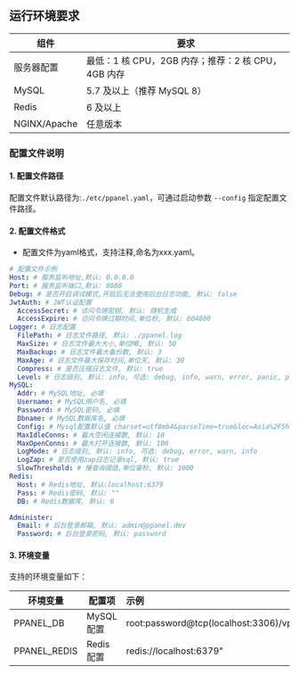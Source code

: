 ## 运行环境要求

| 组件         | 要求                                               |
| ------------ | -------------------------------------------------- |
| 服务器配置   | 最低：1 核 CPU，2GB 内存；推荐：2 核 CPU，4GB 内存 |
| MySQL        | 5.7 及以上（推荐 MySQL 8）                         |
| Redis        | 6 及以上                                           |
| NGINX/Apache | 任意版本                                           |

### 配置文件说明

#### 1. 配置文件路径

配置文件默认路径为:`./etc/ppanel.yaml`，可通过启动参数 `--config` 指定配置文件路径。

#### 2. 配置文件格式

- 配置文件为yaml格式，支持注释,命名为xxx.yaml。

```yaml
# 配置文件示例
Host: # 服务监听地址,默认: 0.0.0.0
Port: # 服务监听端口,默认: 8080
Debug: # 是否开启调试模式,开启后无法使用后台日志功能, 默认: false
JwtAuth: # JWT认证配置
  AccessSecret: # 访问令牌密钥, 默认: 随机生成
  AccessExpire: # 访问令牌过期时间,单位秒, 默认: 604800
Logger: # 日志配置
  FilePath: # 日志文件路径, 默认: ./ppanel.log
  MaxSize: # 日志文件最大大小,单位MB, 默认: 50
  MaxBackup: # 日志文件最大备份数, 默认: 3
  MaxAge: # 日志文件最大保存时间,单位天, 默认: 30
  Compress: # 是否压缩日志文件, 默认: true
  Level: # 日志级别, 默认: info, 可选: debug, info, warn, error, panic, panic, fatal
MySQL:
  Addr: # MySQL地址, 必填
  Username: # MySQL用户名, 必填
  Password: # MySQL密码, 必填
  Dbname: # MySQL数据库名, 必填
  Config: # Mysql配置默认值 charset=utf8mb4&parseTime=true&loc=Asia%2FShanghai
  MaxIdleConns: # 最大空闲连接数, 默认: 10
  MaxOpenConns: # 最大打开连接数, 默认: 100
  LogMode: # 日志级别, 默认: info, 可选: debug, error, warn, info
  LogZap: # 是否使用zap日志记录sql, 默认: true
  SlowThreshold: # 慢查询阈值,单位毫秒, 默认: 1000
Redis:
  Host: # Redis地址, 默认:localhost:6379
  Pass: # Redis密码, 默认: ""
  DB: # Redis数据库, 默认: 0

Administer:
  Email: # 后台登录邮箱, 默认: admin@ppanel.dev
  Password: # 后台登录密码, 默认: password
```

#### 3. 环境变量

支持的环境变量如下：

| 环境变量     | 配置项    | 示例                                       |
| ------------ | --------- | :----------------------------------------- |
| PPANEL_DB    | MySQL配置 | root:password@tcp(localhost:3306)/vpnboard |
| PPANEL_REDIS | Redis配置 | redis://localhost:6379"                    |



<Giscus />
